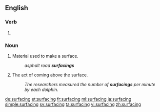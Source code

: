 ==English==

===Verb===
{{head|en|present participle}}

# {{present participle of|surface|lang=en}}

===Noun===
{{en-noun}}

# Material used to make a surface.
#: ''asphalt road '''surfacings'''''
# The act of coming above the surface.
#: ''The researchers measured the number of '''surfacings''' per minute by each dolphin.''

[[de:surfacing]]
[[et:surfacing]]
[[fr:surfacing]]
[[ml:surfacing]]
[[ja:surfacing]]
[[simple:surfacing]]
[[sv:surfacing]]
[[ta:surfacing]]
[[vi:surfacing]]
[[zh:surfacing]]